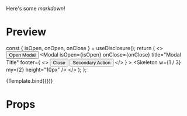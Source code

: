 
<Meta title="Overlay/Modal" />

Here's some _markdown_!

# Preview

  const { isOpen, onOpen, onClose } = useDisclosure();
  return (
    <>
      <Button w={200} onClick={onOpen}>
        Open Modal
      </Button>
      <Modal
        isOpen={isOpen}
        onClose={onClose}
        title="Modal Title"
        footer={
          <>
            <Button onClick={onClose}>Close</Button>
            <Button variant="ghost">Secondary Action</Button>
          </>
        }
      >
        <Skeleton w={1 / 3} my={2} height="10px" />
        <Skeleton height="10px" my={2} />
        <Skeleton height="10px" my={2} />
        <Skeleton height="10px" my={2} />
        <Skeleton height="10px" my={2} />
        <Skeleton height="10px" my={2} />
        <Skeleton height="10px" my={2} />
        <Skeleton height="10px" my={2} />
        <Skeleton height="10px" my={2} />
        <Skeleton height="10px" my={2} />
        <Skeleton height="10px" my={2} />
      </Modal>
    </>
  );
};

<Preview>
  <Story name="default" args={{ helpText: false }}>
    {Template.bind({})}
  </Story>
</Preview>

# Props

<Props of={Modal} />
